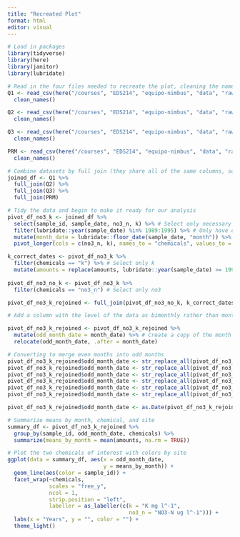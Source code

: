 ```yaml
---
title: "Recreated Plot"
format: html
editor: visual
---
```


```r
# Load in packages
library(tidyverse)
library(here)
library(janitor)
library(lubridate)
```

```r
# Read in the four files needed to recreate the plot, cleaning the names for each one
Q1 <- read_csv(here("/courses", "EDS214", "equipo-nimbus", "data", "raw-data", "QuebradaCuenca1-Bisley.csv")) %>%
  clean_names()

Q2 <- read_csv(here("/courses", "EDS214", "equipo-nimbus", "data", "raw-data", "QuebradaCuenca2-Bisley.csv")) %>%
  clean_names()

Q3 <- read_csv(here("/courses", "EDS214", "equipo-nimbus", "data", "raw-data", "QuebradaCuenca3-Bisley.csv")) %>%
  clean_names()

PRM <- read_csv(here("/courses", "EDS214", "equipo-nimbus", "data", "raw-data", "RioMameyesPuenteRoto.csv")) %>%
  clean_names()
```

```r
# Combine datasets by full join (they share all of the same columns, so columns not specified)
joined_df <- Q1 %>%
  full_join(Q2) %>%
  full_join(Q3) %>%
  full_join(PRM)
```

```r
# Tidy the data and begin to make it ready for our analysis
pivot_df_no3_k <- joined_df %>%
  select(sample_id, sample_date, no3_n, k) %>% # Select only necessary columns
  filter(lubridate::year(sample_date) %in% 1989:1995) %>% # Only have data from 1989-1995
  mutate(month_date = lubridate::floor_date(sample_date, "month")) %>% # Make data from the day level to the month level
  pivot_longer(cols = c(no3_n, k), names_to = "chemicals", values_to = "amounts") # Make the two chemical names in a column and values in another

k_correct_dates <- pivot_df_no3_k %>%
  filter(chemicals == "k") %>% # Select only k
  mutate(amounts = replace(amounts, lubridate::year(sample_date) >= 1993, as.numeric("NA"))) # Make anything after 1993 NAs so no values plot, to roughly match the plot we are recreating
  
pivot_df_no3_no_k <- pivot_df_no3_k %>%
  filter(chemicals == "no3_n") # Select only no3

pivot_df_no3_k_rejoined <- full_join(pivot_df_no3_no_k, k_correct_dates) # Combine refined k data with the no3 data
```

```r
# Add a column with the level of the data as bimonthly rather than monthly

pivot_df_no3_k_rejoined <- pivot_df_no3_k_rejoined %>%
  mutate(odd_month_date = month_date) %>% # Create a copy of the month column which will be filled with bimonthly dates
  relocate(odd_month_date, .after = month_date)

# Converting to merge even months into odd months
pivot_df_no3_k_rejoined$odd_month_date <- str_replace_all(pivot_df_no3_k_rejoined$odd_month_date, "02-01", "01-01")
pivot_df_no3_k_rejoined$odd_month_date <- str_replace_all(pivot_df_no3_k_rejoined$odd_month_date, "04-01", "03-01")
pivot_df_no3_k_rejoined$odd_month_date <- str_replace_all(pivot_df_no3_k_rejoined$odd_month_date, "06-01", "05-01")
pivot_df_no3_k_rejoined$odd_month_date <- str_replace_all(pivot_df_no3_k_rejoined$odd_month_date, "08-01", "07-01")
pivot_df_no3_k_rejoined$odd_month_date <- str_replace_all(pivot_df_no3_k_rejoined$odd_month_date, "10-01", "09-01")
pivot_df_no3_k_rejoined$odd_month_date <- str_replace_all(pivot_df_no3_k_rejoined$odd_month_date, "12-01", "11-01")

pivot_df_no3_k_rejoined$odd_month_date <- as.Date(pivot_df_no3_k_rejoined$odd_month_date) # Make it a Date variable again
```

```r
# Summarize means by month, chemical, and site
summary_df <- pivot_df_no3_k_rejoined %>%
  group_by(sample_id, odd_month_date, chemicals) %>%
  summarize(means_by_month = mean(amounts, na.rm = TRUE))
```

```r
# Plot the two chemicals of interest with colors by site
ggplot(data = summary_df, aes(x = odd_month_date, 
                              y = means_by_month)) +
  geom_line(aes(color = sample_id)) +
  facet_wrap(~chemicals,
             scales = "free_y",
             ncol = 1,
             strip.position = "left", 
             labeller = as_labeller(c(k = "K mg l^-1", 
                                      no3_n = "NO3-N ug l^-1"))) +
  labs(x = "Years", y = "", color = "") +
  theme_light() 
```
